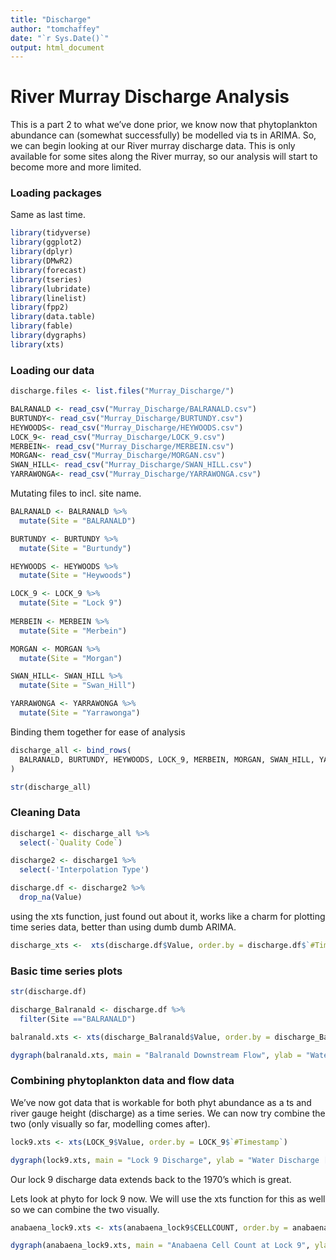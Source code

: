```yaml
---
title: "Discharge"
author: "tomchaffey"
date: "`r Sys.Date()`"
output: html_document
---
```


# River Murray Discharge Analysis

This is a part 2 to what we've done prior, we know now that phytoplankton abundance can (somewhat successfully) be modelled via ts in ARIMA. So, we can begin looking at our River murray discharge data. This is only available for some sites along the River murray, so our analysis will start to become more and more limited.

### Loading packages

Same as last time. 

```r
library(tidyverse)
library(ggplot2)
library(dplyr)
library(DMwR2)
library(forecast)
library(tseries)
library(lubridate)
library(linelist)
library(fpp2)
library(data.table)
library(fable)
library(dygraphs)
library(xts)
```

### Loading our data

```r
discharge.files <- list.files("Murray_Discharge/")

BALRANALD <- read_csv("Murray_Discharge/BALRANALD.csv")
BURTUNDY<- read_csv("Murray_Discharge/BURTUNDY.csv")
HEYWOODS<- read_csv("Murray_Discharge/HEYWOODS.csv")
LOCK_9<- read_csv("Murray_Discharge/LOCK_9.csv")
MERBEIN<- read_csv("Murray_Discharge/MERBEIN.csv")
MORGAN<- read_csv("Murray_Discharge/MORGAN.csv")
SWAN_HILL<- read_csv("Murray_Discharge/SWAN_HILL.csv")
YARRAWONGA<- read_csv("Murray_Discharge/YARRAWONGA.csv")

```

Mutating files to incl. site name. 
```r
BALRANALD <- BALRANALD %>%
  mutate(Site = "BALRANALD")

BURTUNDY <- BURTUNDY %>%
  mutate(Site = "Burtundy")

HEYWOODS <- HEYWOODS %>%
  mutate(Site = "Heywoods")

LOCK_9 <- LOCK_9 %>%
  mutate(Site = "Lock 9")
  
MERBEIN <- MERBEIN %>%
  mutate(Site = "Merbein")

MORGAN <- MORGAN %>%
  mutate(Site = "Morgan")

SWAN_HILL<- SWAN_HILL %>%
  mutate(Site = "Swan_Hill")

YARRAWONGA <- YARRAWONGA %>%
  mutate(Site = "Yarrawonga")
```

Binding them together for ease of analysis 
```r
discharge_all <- bind_rows(
  BALRANALD, BURTUNDY, HEYWOODS, LOCK_9, MERBEIN, MORGAN, SWAN_HILL, YARRAWONGA
)
```

```r
str(discharge_all)
```

### Cleaning Data
```r
discharge1 <- discharge_all %>%
  select(-`Quality Code`)

discharge2 <- discharge1 %>%
  select(-'Interpolation Type')

discharge.df <- discharge2 %>%
  drop_na(Value)
```


using the xts function, just found out about it, works like a charm for plotting time series data, better than using dumb dumb ARIMA. 
```r
discharge_xts <-  xts(discharge.df$Value, order.by = discharge.df$`#Timestamp`)
```



### Basic time series plots
```r
str(discharge.df)
```
```r
discharge_Balranald <- discharge.df %>%
  filter(Site =="BALRANALD")

balranald.xts <- xts(discharge_Balranald$Value, order.by = discharge_Balranald$`#Timestamp`)

dygraph(balranald.xts, main = "Balranald Downstream Flow", ylab = "Water Discharge [cumec]")
```


### Combining phytoplankton data and flow data 

We've now got data that is workable for both phyt abundance as a ts and river gauge height (discharge) as a time series. We can now try combine the two (only visually so far, modelling comes after). 

```r
lock9.xts <- xts(LOCK_9$Value, order.by = LOCK_9$`#Timestamp`)

dygraph(lock9.xts, main = "Lock 9 Discharge", ylab = "Water Discharge [cumec]")
```
Our lock 9 discharge data extends back to the 1970's which is great. 

Lets look at phyto for lock 9 now. We will use the xts function for this as well so we can combine the two visually. 

```r
anabaena_lock9.xts <- xts(anabaena_lock9$CELLCOUNT, order.by = anabaena_lock9$Date_Sampled)

dygraph(anabaena_lock9.xts, main = "Anabaena Cell Count at Lock 9", ylab = "Cell Count (u/mL)")
```

```r
```

